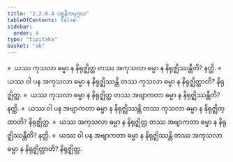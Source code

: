```yaml
---
title: "2.2.6.4 ပစ္စနီကပုဂ္ဂလ"
tableOfContents: false
sidebar:
  order: 4
type: "tipitaka"
basket: "ab"
---
```



<DynamicBreadcrumb />

<Division number="158">

<Paragraph number="678">
»  ယဿ ကုသလာ ဓမ္မာ န နိရုဇ္ဈိတ္ထ တဿ အကုသလာ ဓမ္မာ န နိရုဇ္ဈိဿန္တီတိ? နတ္ထိ.
</Paragraph>

<Paragraph number="679">
«  ယဿ ဝါ ပန အကုသလာ ဓမ္မာ န နိရုဇ္ဈိဿန္တိ တဿ ကုသလာ ဓမ္မာ န နိရုဇ္ဈိတ္ထာတိ? နိရုဇ္ဈိတ္ထ.
</Paragraph>

<Paragraph number="680">
»  ယဿ ကုသလာ ဓမ္မာ န နိရုဇ္ဈိတ္ထ တဿ အဗျာကတာ ဓမ္မာ န နိရုဇ္ဈိဿန္တီတိ? နတ္ထိ.
</Paragraph>

<Paragraph number="681">
«  ယဿ ဝါ ပန အဗျာကတာ ဓမ္မာ န နိရုဇ္ဈိဿန္တိ တဿ ကုသလာ ဓမ္မာ န နိရုဇ္ဈိတ္ထာတိ? နိရုဇ္ဈိတ္ထ.
</Paragraph>

</Division>
<Division number="159">

<Paragraph number="682">
»  ယဿ အကုသလာ ဓမ္မာ န နိရုဇ္ဈိတ္ထ တဿ အဗျာကတာ ဓမ္မာ န နိရုဇ္ဈိဿန္တီတိ? နတ္ထိ.
</Paragraph>

<Paragraph number="683">
«  ယဿ ဝါ ပန အဗျာကတာ ဓမ္မာ န နိရုဇ္ဈိဿန္တိ တဿ အကုသလာ ဓမ္မာ န နိရုဇ္ဈိတ္ထာတိ? နိရုဇ္ဈိတ္ထ.
</Paragraph>
</Division>